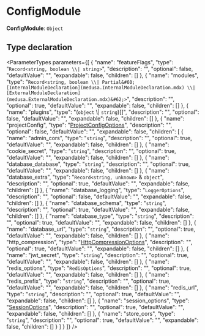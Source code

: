 
# ConfigModule

 **ConfigModule**: `Object`

## Type declaration

<ParameterTypes parameters={[
  {
    "name": "featureFlags",
    "type": "`Record<string, boolean \\| string>`",
    "description": "",
    "optional": false,
    "defaultValue": "",
    "expandable": false,
    "children": []
  },
  {
    "name": "modules",
    "type": "`Record<string, boolean \\| Partial&#60;[InternalModuleDeclaration](medusa.InternalModuleDeclaration.mdx) \\| [ExternalModuleDeclaration](medusa.ExternalModuleDeclaration.mdx)&#62;>`",
    "description": "",
    "optional": true,
    "defaultValue": "",
    "expandable": false,
    "children": []
  },
  {
    "name": "plugins",
    "type": "(`object` \\| `string`)[]",
    "description": "",
    "optional": false,
    "defaultValue": "",
    "expandable": false,
    "children": []
  },
  {
    "name": "projectConfig",
    "type": "[ProjectConfigOptions](medusa.ProjectConfigOptions.mdx)",
    "description": "",
    "optional": false,
    "defaultValue": "",
    "expandable": false,
    "children": [
      {
        "name": "admin_cors",
        "type": "`string`",
        "description": "",
        "optional": true,
        "defaultValue": "",
        "expandable": false,
        "children": []
      },
      {
        "name": "cookie_secret",
        "type": "`string`",
        "description": "",
        "optional": true,
        "defaultValue": "",
        "expandable": false,
        "children": []
      },
      {
        "name": "database_database",
        "type": "`string`",
        "description": "",
        "optional": true,
        "defaultValue": "",
        "expandable": false,
        "children": []
      },
      {
        "name": "database_extra",
        "type": "`Record<string, unknown>` & `object`",
        "description": "",
        "optional": true,
        "defaultValue": "",
        "expandable": false,
        "children": []
      },
      {
        "name": "database_logging",
        "type": "`LoggerOptions`",
        "description": "",
        "optional": false,
        "defaultValue": "",
        "expandable": false,
        "children": []
      },
      {
        "name": "database_schema",
        "type": "`string`",
        "description": "",
        "optional": true,
        "defaultValue": "",
        "expandable": false,
        "children": []
      },
      {
        "name": "database_type",
        "type": "`string`",
        "description": "",
        "optional": true,
        "defaultValue": "",
        "expandable": false,
        "children": []
      },
      {
        "name": "database_url",
        "type": "`string`",
        "description": "",
        "optional": true,
        "defaultValue": "",
        "expandable": false,
        "children": []
      },
      {
        "name": "http_compression",
        "type": "[HttpCompressionOptions](medusa.HttpCompressionOptions.mdx)",
        "description": "",
        "optional": true,
        "defaultValue": "",
        "expandable": false,
        "children": []
      },
      {
        "name": "jwt_secret",
        "type": "`string`",
        "description": "",
        "optional": true,
        "defaultValue": "",
        "expandable": false,
        "children": []
      },
      {
        "name": "redis_options",
        "type": "`RedisOptions`",
        "description": "",
        "optional": true,
        "defaultValue": "",
        "expandable": false,
        "children": []
      },
      {
        "name": "redis_prefix",
        "type": "`string`",
        "description": "",
        "optional": true,
        "defaultValue": "",
        "expandable": false,
        "children": []
      },
      {
        "name": "redis_url",
        "type": "`string`",
        "description": "",
        "optional": true,
        "defaultValue": "",
        "expandable": false,
        "children": []
      },
      {
        "name": "session_options",
        "type": "[SessionOptions](medusa.SessionOptions.mdx)",
        "description": "",
        "optional": true,
        "defaultValue": "",
        "expandable": false,
        "children": []
      },
      {
        "name": "store_cors",
        "type": "`string`",
        "description": "",
        "optional": true,
        "defaultValue": "",
        "expandable": false,
        "children": []
      }
    ]
  }
]} />
